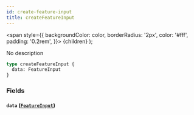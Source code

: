 ```yaml
---
id: create-feature-input
title: createFeatureInput
---
```


<span
style={{
      backgroundColor: color,
      borderRadius: '2px',
      color: '#fff',
      padding: '0.2rem',
    }}>
{children}
</span>
);

No description

```graphql
type createFeatureInput {
  data: FeatureInput
}
```

### Fields

#### `data` ([`FeatureInput`](/v1/inputs/feature-input))
